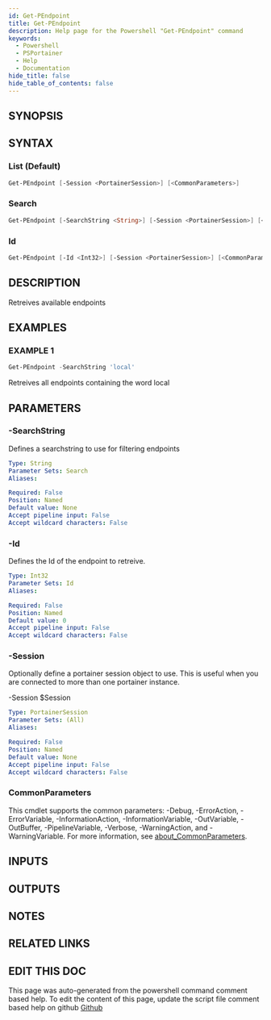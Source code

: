 ```yaml
---
id: Get-PEndpoint
title: Get-PEndpoint
description: Help page for the Powershell "Get-PEndpoint" command
keywords:
  - Powershell
  - PSPortainer
  - Help
  - Documentation
hide_title: false
hide_table_of_contents: false
---
```


## SYNOPSIS

## SYNTAX

### List (Default)

```powershell
Get-PEndpoint [-Session <PortainerSession>] [<CommonParameters>]
```

### Search

```powershell
Get-PEndpoint [-SearchString <String>] [-Session <PortainerSession>] [<CommonParameters>]
```

### Id

```powershell
Get-PEndpoint [-Id <Int32>] [-Session <PortainerSession>] [<CommonParameters>]
```

## DESCRIPTION

Retreives available endpoints

## EXAMPLES

### EXAMPLE 1

```powershell
Get-PEndpoint -SearchString 'local'
```

Retreives all endpoints containing the word local

## PARAMETERS

### -SearchString

Defines a searchstring to use for filtering endpoints

```yaml
Type: String
Parameter Sets: Search
Aliases:

Required: False
Position: Named
Default value: None
Accept pipeline input: False
Accept wildcard characters: False
```

### -Id

Defines the Id of the endpoint to retreive.

```yaml
Type: Int32
Parameter Sets: Id
Aliases:

Required: False
Position: Named
Default value: 0
Accept pipeline input: False
Accept wildcard characters: False
```

### -Session

Optionally define a portainer session object to use.
This is useful when you are connected to more than one portainer instance.

-Session $Session

```yaml
Type: PortainerSession
Parameter Sets: (All)
Aliases:

Required: False
Position: Named
Default value: None
Accept pipeline input: False
Accept wildcard characters: False
```

### CommonParameters

This cmdlet supports the common parameters: -Debug, -ErrorAction, -ErrorVariable, -InformationAction, -InformationVariable, -OutVariable, -OutBuffer, -PipelineVariable, -Verbose, -WarningAction, and -WarningVariable. For more information, see [about_CommonParameters](http://go.microsoft.com/fwlink/?LinkID=113216).

## INPUTS

## OUTPUTS

## NOTES

## RELATED LINKS

## EDIT THIS DOC 

This page was auto-generated from the powershell command comment based help. To edit the content of this page, update the script file comment based help on github [Github](https://github.com/hanpq/PSPortainer)
